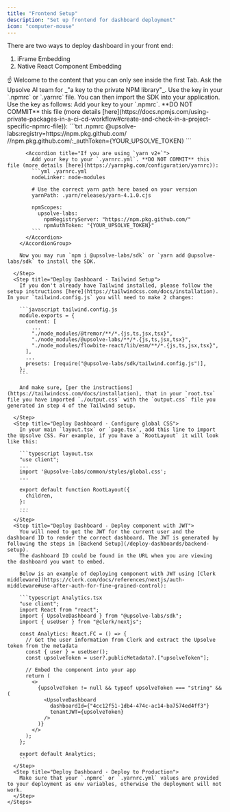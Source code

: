 ```yaml
---
title: "Frontend Setup"
description: "Set up frontend for dashboard deployment"
icon: "computer-mouse"
---
```


There are two ways to deploy dashboard in your front end:

1. iFrame Embedding
2. Native React Component Embedding

<Tabs>
  <Tab title="iFrame Embedding">
    ☝️ Welcome to the content that you can only see inside the first Tab.
  </Tab>
  <Tab title="Native React Component Embedding">
    <Steps>
      <Step title="Import Upsolve AI SDK">
        Ask the Upsolve AI team for _"a key to the private NPM library"_. Use the key in your `.npmrc` or `.yarnrc` file. You can then import the SDK into your application.
        Use the key as follows:
        <AccordionGroup>
          <Accordion title="If you are using `npm` or `yarn v1`">
            Add your key to your `.npmrc`. **DO NOT COMMIT** this file (more details [here](https://docs.npmjs.com/using-private-packages-in-a-ci-cd-workflow#create-and-check-in-a-project-specific-npmrc-file)):
            ```txt .npmrc
            @upsolve-labs:registry=https://npm.pkg.github.com/
            //npm.pkg.github.com/:_authToken={YOUR_UPSOLVE_TOKEN}
            ```
          </Accordion>

          <Accordion title="If you are using `yarn v2+`">
            Add your key to your `.yarnrc.yml`. **DO NOT COMMIT** this file (more details [here](https://yarnpkg.com/configuration/yarnrc)):
            ```yml .yarnrc.yml
            nodeLinker: node-modules

            # Use the correct yarn path here based on your version
            yarnPath: .yarn/releases/yarn-4.1.0.cjs

            npmScopes:
              upsolve-labs:
                npmRegistryServer: "https://npm.pkg.github.com/"
                npmAuthToken: "{YOUR_UPSOLVE_TOKEN}"
            ```
          </Accordion>
        </AccordionGroup>

        Now you may run `npm i @upsolve-labs/sdk` or `yarn add @upsolve-labs/sdk` to install the SDK.

      </Step>
      <Step title="Deploy Dashboard - Tailwind Setup">
        If you don't already have Tailwind installed, please follow the setup instructions [here](https://tailwindcss.com/docs/installation). In your `tailwind.config.js` you will need to make 2 changes:

        ```javascript tailwind.config.js
        module.exports = {
          content: [
            ...
            "./node_modules/@tremor/**/*.{js,ts,jsx,tsx}",
            "./node_modules/@upsolve-labs/**/*.{js,ts,jsx,tsx}",
            "./node_modules/flowbite-react/lib/esm/**/*.{js,ts,jsx,tsx}",
          ],
          ...
          presets: [require("@upsolve-labs/sdk/tailwind.config.js")],
        };
        ```

        And make sure, [per the instructions](https://tailwindcss.com/docs/installation), that in your `root.tsx` file you have imported `./output.css` with the `output.css` file you generated in step 4 of the Tailwind setup.

      </Step>
      <Step title="Deploy Dashboard - Configure global CSS">
        In your main `layout.tsx` or `page.tsx`, add this line to import the Upsolve CSS. For example, if you have a `RootLayout` it will look like this:

        ```typescript layout.tsx
        "use client";
        ...
        import '@upsolve-labs/common/styles/global.css';
        ...

        export default function RootLayout({
          children,
        }:
        ...
        ```
      </Step>
      <Step title="Deploy Dashboard - Deploy component with JWT">
        You will need to get the JWT for the current user and the dashboard ID to render the correct dashboard. The JWT is generated by following the steps in [Backend Setup](/deploy-dashboards/backend-setup).
        The dashboard ID could be found in the URL when you are viewing the dashboard you want to embed.
        
        Below is an example of deploying component with JWT using [Clerk middleware](https://clerk.com/docs/references/nextjs/auth-middleware#use-after-auth-for-fine-grained-control):

        ```typescript Analytics.tsx
        "use client";
        import React from "react";
        import { UpsolveDashboard } from "@upsolve-labs/sdk";
        import { useUser } from "@clerk/nextjs";

        const Analytics: React.FC = () => {
          // Get the user information from Clerk and extract the Upsolve token from the metadata
          const { user } = useUser();
          const upsolveToken = user?.publicMetadata?.["upsolveToken"];

          // Embed the component into your app
          return (
            <>
              {upsolveToken != null && typeof upsolveToken === "string" && (
                <UpsolveDashboard
                  dashboardId={"4cc12f51-1db4-474c-ac14-ba7574ed4ff3"}
                  tenantJWT={upsolveToken}
                />
              )}
            </>
          );
        };

        export default Analytics;
        ```
      </Step>
      <Step title="Deploy Dashboard - Deploy to Production">
        Make sure that your `.npmrc` or `.yarnrc.yml` values are provided to your deployment as env variables, otherwise the deployment will not work.
      </Step>
    </Steps>

  </Tab>
</Tabs>